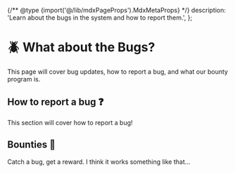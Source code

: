 
{/** @type {import('@/lib/mdxPageProps').MdxMetaProps} */}
    description: 'Learn about the bugs in the system and how to report them.',
};

# 🪲 What about the Bugs?

<WIP />

This page will cover bug updates, how to report a bug, and what our bounty program is.

## How to report a bug ❓

This section will cover how to report a bug!

## Bounties 💸

Catch a bug, get a reward. I think it works something like that...
